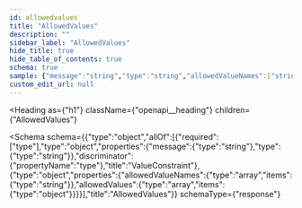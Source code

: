 ```yaml
---
id: allowedvalues
title: "AllowedValues"
description: ""
sidebar_label: "AllowedValues"
hide_title: true
hide_table_of_contents: true
schema: true
sample: {"message":"string","type":"string","allowedValueNames":["string"],"allowedValues":[{}]}
custom_edit_url: null
---
```



<Heading
  as={"h1"}
  className={"openapi__heading"}
  children={"AllowedValues"}
>
</Heading>





<Schema
  schema={{"type":"object","allOf":[{"required":["type"],"type":"object","properties":{"message":{"type":"string"},"type":{"type":"string"}},"discriminator":{"propertyName":"type"},"title":"ValueConstraint"},{"type":"object","properties":{"allowedValueNames":{"type":"array","items":{"type":"string"}},"allowedValues":{"type":"array","items":{"type":"object"}}}}],"title":"AllowedValues"}}
  schemaType={"response"}
>
  
</Schema>
            